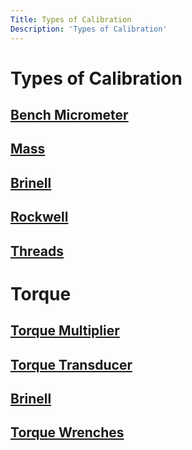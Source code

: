 ```yaml
---
Title: Types of Calibration
Description: 'Types of Calibration'
---
```

# Types of Calibration
## <a href="Bench Micrometer.mdx">Bench Micrometer</a> 
## <a href="Mass.mdx">Mass</a> 
## <a href="Brinell.mdx">Brinell</a> 
## <a href="Rockwell.mdx">Rockwell</a> 
## <a href="Threads.mdx">Threads</a> 
# Torque
## <a href="Torque Multiplier.mdx">Torque Multiplier</a> 
## <a href="Torque Transducer.mdx">Torque Transducer</a> 
## <a href="Brinell.mdx">Brinell</a> 
## <a href="Torque Wrenches.mdx">Torque Wrenches</a> 




